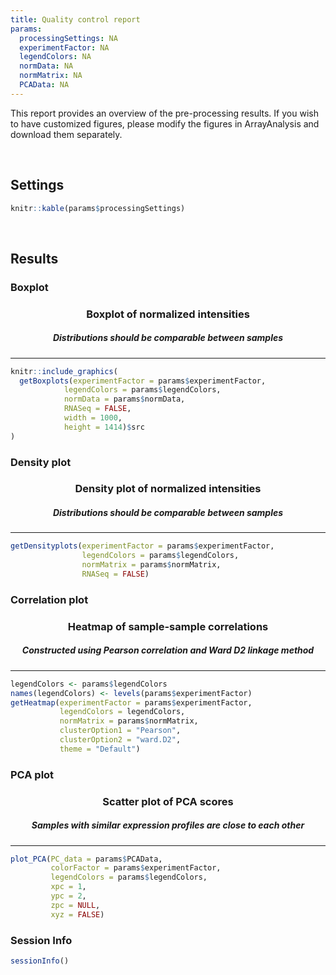 ```yaml
---
title: Quality control report
params:
  processingSettings: NA
  experimentFactor: NA
  legendColors: NA
  normData: NA
  normMatrix: NA
  PCAData: NA
---
```


This report provides an overview of the pre-processing results. If you wish to have customized figures, please modify the figures in ArrayAnalysis and download them separately.

<br>

## Settings

```r
knitr::kable(params$processingSettings)
```

<br>

## Results {.tabset}

### Boxplot
<h3 style="text-align: center;"><b>Boxplot of normalized intensities</b></h3>
<h5 style="text-align: center;">Distributions should be comparable between samples</h5>
<hr>
```r
knitr::include_graphics(
  getBoxplots(experimentFactor = params$experimentFactor,
            legendColors = params$legendColors,
            normData = params$normData,
            RNASeq = FALSE,
            width = 1000,
            height = 1414)$src
)
```

### Density plot
<h3 style="text-align: center;"><b>Density plot of normalized intensities</b></h3>
<h5 style="text-align: center;">Distributions should be comparable between samples</h5>
<hr>
```r
getDensityplots(experimentFactor = params$experimentFactor,
                legendColors = params$legendColors,
                normMatrix = params$normMatrix,
                RNASeq = FALSE)
```

### Correlation plot
<h3 style="text-align: center;"><b>Heatmap of sample-sample correlations</b></h3>
<h5 style="text-align: center;">Constructed using Pearson correlation and Ward D2 linkage method</h5>
<hr>
```r
legendColors <- params$legendColors
names(legendColors) <- levels(params$experimentFactor)
getHeatmap(experimentFactor = params$experimentFactor,
           legendColors = legendColors,
           normMatrix = params$normMatrix,
           clusterOption1 = "Pearson",
           clusterOption2 = "ward.D2",
           theme = "Default")
```

### PCA plot
<h3 style="text-align: center;"><b>Scatter plot of PCA scores</b></h3>
<h5 style="text-align: center;">Samples with similar expression profiles are close to each other</h5>
<hr>
```r
plot_PCA(PC_data = params$PCAData, 
         colorFactor = params$experimentFactor,
         legendColors = params$legendColors, 
         xpc = 1, 
         ypc = 2, 
         zpc = NULL, 
         xyz = FALSE)
```

### Session Info

```r
sessionInfo()
```